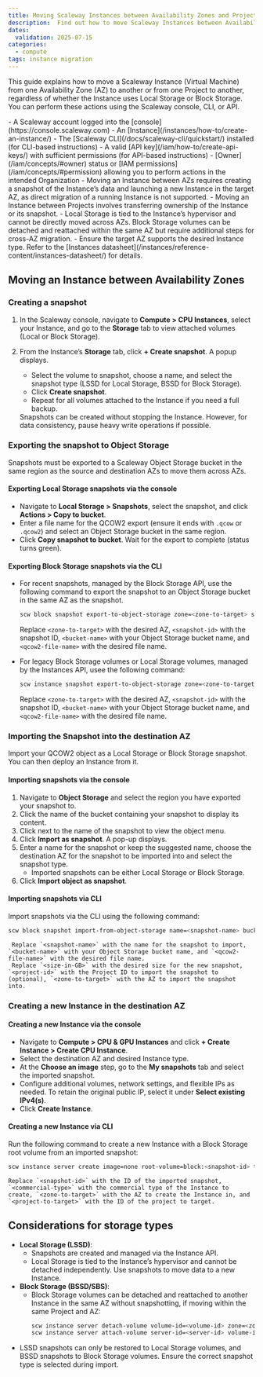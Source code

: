 ```yaml
---
title: Moving Scaleway Instances between Availability Zones and Projects
description:  Find out how to move Scaleway Instances between Availability Zones and Projects.
dates:
  validation: 2025-07-15
categories:
  - compute
tags: instance migration
---
```


This guide explains how to move a Scaleway Instance (Virtual Machine) from one Availability Zone (AZ) to another or from one Project to another, regardless of whether the Instance uses Local Storage or Block Storage.  
You can perform these actions using the Scaleway console, CLI, or API.

<Requirements />
- A Scaleway account logged into the [console](https://console.scaleway.com)
- An [Instance](/instances/how-to/create-an-instance/)
- The [Scaleway CLI](/docs/scaleway-cli/quickstart/) installed (for CLI-based instructions)
- A valid [API key](/iam/how-to/create-api-keys/) with sufficient permissions (for API-based instructions)
- [Owner](/iam/concepts/#owner) status or [IAM permissions](/iam/concepts/#permission) allowing you to perform actions in the intended Organization

<Message type="important">
- Moving an Instance between AZs requires creating a snapshot of the Instance’s data and launching a new Instance in the target AZ, as direct migration of a running Instance is not supported.
- Moving an Instance between Projects involves transferring ownership of the Instance or its snapshot.
- Local Storage is tied to the Instance’s hypervisor and cannot be directly moved across AZs. Block Storage volumes can be detached and reattached within the same AZ but require additional steps for cross-AZ migration.
- Ensure the target AZ supports the desired Instance type. Refer to the [Instances datasheet](/instances/reference-content/instances-datasheet/) for details.
</Message>

## Moving an Instance between Availability Zones

### Creating a snapshot

1. In the Scaleway console, navigate to **Compute > CPU Instances**, select your Instance, and go to the **Storage** tab to view attached volumes (Local or Block Storage).

2. From the Instance’s **Storage** tab, click **+ Create snapshot**. A popup displays.
     - Select the volume to snapshot, choose a name, and select the snapshot type (LSSD for Local Storage, BSSD for Block Storage).
     - Click **Create snapshot**.
     - Repeat for all volumes attached to the Instance if you need a full backup.
     <Message type="note">
        Snapshots can be created without stopping the Instance. However, for data consistency, pause heavy write operations if possible.
    </Message>

### Exporting the snapshot to Object Storage

Snapshots must be exported to a Scaleway Object Storage bucket in the same region as the source and destination AZs to move them across AZs.

#### Exporting Local Storage snapshots via the console
   - Navigate to **Local Storage > Snapshots**, select the snapshot, and click **Actions > Copy to bucket**.
   - Enter a file name for the QCOW2 export (ensure it ends with `.qcow` or `.qcow2`) and select an Object Storage bucket in the same region.
   - Click **Copy snapshot to bucket**. Wait for the export to complete (status turns green).

#### Exporting Block Storage snapshots via the CLI
- For recent snapshots, managed by the Block Storage API, use the following command to export the snapshot to an Object Storage bucket in the same AZ as the snapshot.
     ```bash
     scw block snapshot export-to-object-storage zone=<zone-to-target> snapshot-id=<snapshot-id> bucket=<bucket-name> key=<qcow2-file-name>.qcow2
     ```
    Replace `<zone-to-target>` with the desired AZ, `<snapshot-id>` with the snapshot ID, `<bucket-name>` with your Object Storage bucket name, and `<qcow2-file-name>` with the desired file name.


- For legacy Block Storage volumes or Local Storage volumes, managed by the Instances API, usee the following command:
     ```bash
     scw instance snapshot export-to-object-storage zone=<zone-to-target> snapshot-id=<snapshot-id> bucket=<bucket-name> key=<qcow2-file-name>.qcow2
     ```
     Replace `<zone-to-target>` with the desired AZ, `<snapshot-id>` with the snapshot ID, `<bucket-name>` with your Object Storage bucket name, and `<qcow2-file-name>` with the desired file name.


### Importing the Snapshot into the destination AZ

Import your QCOW2 object as a Local Storage or Block Storage snapshot. You can then deploy an Instance from it.

#### Importing snapshots via the console

1. Navigate to **Object Storage** and select the region you have exported your snapshot to.
2. Click the name of the bucket containing your snapshot to display its content.
3. Click <Icon name="more" /> next to the name of the snapshot to view the object menu.
4. Click **Import as snapshot**. A pop-up displays.
5. Enter a name for the snapshot or keep the suggested name, choose the destination AZ for the snapshot to be imported into and select the snapshot type.
    - Imported snapshots can be either Local Storage or Block Storage.
6. Click **Import object as snapshot**.

#### Importing snapshots via CLI

Import snapshots via the CLI using the following command:

```bash
scw block snapshot import-from-object-storage name=<snapshot-name> bucket=<bucket-name> key=<qcow2-file-name>.qcow2 size=<size-in-GB> project-id=<project-id-to-target> zone=<zone-to-target>
```
     Replace `<snapshot-name>` with the name for the snapshot to import, `<bucket-name>` with your Object Storage bucket name, and `<qcow2-file-name>` with the desired file name.
     Replace `<size-in-GB>` with the desired size for the new snapshot, `<project-id>` with the Project ID to import the snapshot to (optional), `<zone-to-target>` with the AZ to import the snapshot into.

### Creating a new Instance in the destination AZ

#### Creating a new Instance via the console
   - Navigate to **Compute > CPU & GPU Instances** and click **+ Create Instance > Create CPU Instance**.
   - Select the destination AZ and desired Instance type.
   - At the **Choose an image** step, go to the **My snapshots** tab and select the imported snapshot.
   - Configure additional volumes, network settings, and flexible IPs as needed. To retain the original public IP, select it under **Select existing IPv4(s)**.
   - Click **Create Instance**.

#### Creating a new Instance via CLI

Run the following command to create a new Instance with a Block Storage root volume from an imported snapshot:

```sh
scw instance server create image=none root-volume=block:<snapshot-id> type=<commercial-type> zone=<zone-to-target> project-id=<project-to-target>
```

    Replace `<snapshot-id>` with the ID of the imported snapshot, `<commercial-type>` with the commercial type of the Instance to create, `<zone-to-target>` with the AZ to create the Instance in, and `<project-to-target>` with the ID of the project to target.

## Considerations for storage types
- **Local Storage (LSSD)**:
  - Snapshots are created and managed via the Instance API.
  - Local Storage is tied to the Instance’s hypervisor and cannot be detached independently. Use snapshots to move data to a new Instance.
- **Block Storage (BSSD/SBS)**:
  - Block Storage volumes can be detached and reattached to another Instance in the same AZ without snapshotting, if moving within the same Project and AZ:
    ```bash
    scw instance server detach-volume volume-id=<volume-id> zone=<zone-to-target>
    scw instance server attach-volume server-id=<server-id> volume-id=<volume-id> zone=<zone-to-target>
    ```
- LSSD snapshots can only be restored to Local Storage volumes, and BSSD snapshots to Block Storage volumes. Ensure the correct snapshot type is selected during import.